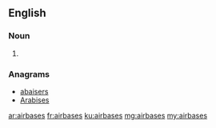 ==English==

===Noun===
{{head|en|plural}}

# {{plural of|airbase|lang=en}}

===Anagrams===
* [[abaisers#English|abaisers]]
* [[Arabises#English|Arabises]]

[[ar:airbases]]
[[fr:airbases]]
[[ku:airbases]]
[[mg:airbases]]
[[my:airbases]]